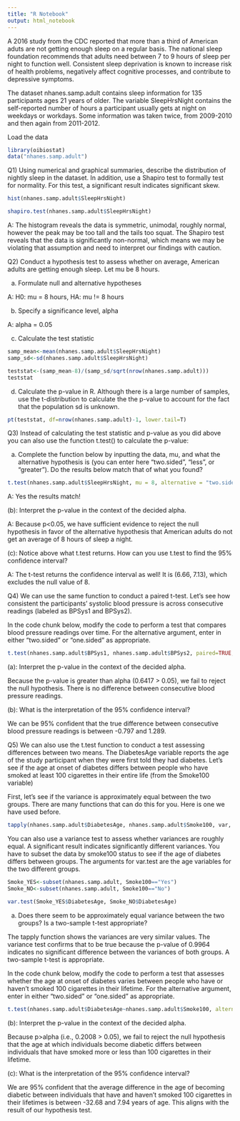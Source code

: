 ```yaml
---
title: "R Notebook"
output: html_notebook
---
```


A 2016 study from the CDC reported that more than a third of American aduts are not getting enough sleep on a regular basis. The national sleep foundation recommends that adults need between 7 to 9 hours of sleep per night to function well. Consistent sleep deprivation is known to increase risk of health problems, negatively affect cognitive processes, and contribute to depressive symptoms. 

The dataset nhanes.samp.adult contains sleep information for 135 participants ages 21 years of older. The variable SleepHrsNight contains the self-reported number of hours a participant usually gets at night on weekdays or workdays. Some information was taken twice, from 2009-2010 and then again from 2011-2012.


Load the data
```r
library(oibiostat)
data("nhanes.samp.adult")
```


Q1) Using numerical and graphical summaries, describe the distribution of nightly sleep in the dataset.  In addition, use a Shapiro test to formally test for normality.  For this test, a significant result indicates significant skew.  

```r
hist(nhanes.samp.adult$SleepHrsNight)
```


```r
shapiro.test(nhanes.samp.adult$SleepHrsNight)
```


A: The histogram reveals the data is symmetric, unimodal, roughly normal, however the peak may be too tall and the tails too squat.  The Shapiro test reveals that the data is significantly non-normal, which means we may be violating that assumption and need to interpret our findings with caution.



Q2) Conduct a hypothesis test to assess whether on average, American adults are getting enough sleep. Let mu be 8 hours.

(a) Formulate null and alternative hypotheses

A: H0: mu = 8 hours, HA: mu != 8 hours


(b) Specify a significance level, alpha

A: alpha = 0.05

(c) Calculate the test statistic

```r
samp_mean<-mean(nhanes.samp.adult$SleepHrsNight)
samp_sd<-sd(nhanes.samp.adult$SleepHrsNight)

teststat<-(samp_mean-8)/(samp_sd/sqrt(nrow(nhanes.samp.adult)))
teststat
```



(d) Calculate the p-value in R. Although there is a large number of samples, use the t-distribution to calculate the the p-value to account for the fact that the population sd is unknown.

```r
pt(teststat, df=nrow(nhanes.samp.adult)-1, lower.tail=T)
```




Q3) Instead of calculating the test statistic and p-value as you did above you can also use the function t.test() to calculate the p-value:

(a) Complete the function below by inputting the data, mu, and what the alternative hypothesis is (you can enter here "two.sided", "less", or "greater"). Do the results below match that of what you found?
```r
t.test(nhanes.samp.adult$SleepHrsNight, mu = 8, alternative = "two.sided")
```

A: Yes the results match!



(b): Interpret the p-value in the context of the decided alpha.

A: Because p<0.05, we have sufficient evidence to reject the null hypothesis in favor of the alternative hypothesis that American adults do not get an average of 8 hours of sleep a night.


(c): Notice above what t.test returns. How can you use t.test to find the 95% confidence interval?

A: The t-test returns the confidence interval as well!  It is (6.66, 7.13), which excludes the null value of 8.




Q4) We can use the same function to conduct a paired t-test.  Let's see how consistent the participants' systolic blood pressure is across consecutive readings (labeled as BPSys1 and BPSys2).

In the code chunk below, modify the code to perform a test that compares blood pressure readings over time. For the alternative argument, enter in either "two.sided" or "one.sided" as appropriate.

```r
t.test(nhanes.samp.adult$BPSys1, nhanes.samp.adult$BPSys2, paired=TRUE, alternative="two.sided")
```


(a): Interpret the p-value in the context of the decided alpha.

Because the p-value is greater than alpha (0.6417 > 0.05), we fail to reject the null hypothesis.  There is no difference between consecutive blood pressure readings.

(b): What is the interpretation of the 95% confidence interval?

We can be 95% confident that the true difference between consecutive blood pressure readings is between -0.797 and 1.289.



Q5) We can also use the t.test function to conduct a test assessing differences between two means.  The DiabetesAge variable reports the age of the study participant when they were first told they had diabetes.  Let's see if the age at onset of diabetes differs between people who have smoked at least 100 cigarettes in their entire life (from the Smoke100 variable)

First, let's see if the variance is approximately equal between the two groups.  There are many functions that can do this for you.  Here is one we have used before.

```r

tapply(nhanes.samp.adult$DiabetesAge, nhanes.samp.adult$Smoke100, var, na.rm=T)

```

You can also use a variance test to assess whether variances are roughly equal.  A significant result indicates significantly different variances. You have to subset the data by smoke100 status to see if the age of diabetes differs between groups.  The arguments for var.test are the age variables for the two different groups.

```r
Smoke_YES<-subset(nhanes.samp.adult, Smoke100=="Yes")
Smoke_NO<-subset(nhanes.samp.adult, Smoke100=="No")

var.test(Smoke_YES$DiabetesAge, Smoke_NO$DiabetesAge)
```


(a) Does there seem to be approximately equal variance between the two groups?  Is a two-sample t-test appropriate?

The tapply function shows the variances are very similar values.  The variance test confirms that to be true because the p-value of 0.9964 indicates no significant difference between the variances of both groups.  A two-sample t-test is appropriate.



In the code chunk below, modify the code to perform a test that assesses whether the age at onset of diabetes varies between people who have or haven't smoked 100 cigarettes in their lifetime. For the alternative argument, enter in either "two.sided" or "one.sided" as appropriate.

```r
t.test(nhanes.samp.adult$DiabetesAge~nhanes.samp.adult$Smoke100, alternative="two.sided")
```


(b): Interpret the p-value in the context of the decided alpha.

Because p>alpha (i.e., 0.2008 > 0.05), we fail to reject the null hypothesis that the age at which individuals become diabetic differs between individuals that have smoked more or less than 100 cigarettes in their lifetime.

(c): What is the interpretation of the 95% confidence interval?

We are 95% confident that the average difference in the age of becoming diabetic between individuals that have and haven't smoked 100 cigarettes in their lifetimes is between -32.68 and 7.94 years of age.  This aligns with the result of our hypothesis test.
